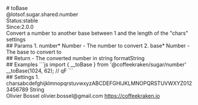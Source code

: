 <div class="docmap-mdx">
# toBase
<div class="_namespace">@lotsof.sugar.shared.number</div>
<div class="_metas">
<div class="_status"><span class="_status-label">Status:</span><span class="_status-value -stable">stable</span></div>
<div class="_since"><span class="_since-label">Since:</span><span class="_since-value">2.0.0</span></div>
</div>
<div class="_description">
Convert a number to another base between 1 and the length of the "chars" settings
</div>
<div class="_params">
## Params
1. <span class="_name">number<span class="_required">*</span></span><span class="_default"></span> <span class="_type">Number</span>
   - The number to convert
2. <span class="_name">base<span class="_required">*</span></span><span class="_default"></span> <span class="_type">Number</span>
   - The base to convert to
</div>
<div class="_return">
## Return
- <span class="_description">The converted number in string format</span><span class="_default"></span><span class="_type">String</span>
</div>
<div class="_examples">
## Examples
```js
import { __toBase } from '@coffeekraken/sugar/number'
__toBase(1024, 62); // qF
```
</div>
<div class="_settings">
## Settings
1. <span class="_name">chars</span><span class="_default">abcdefghijklmnopqrstuvwxyzABCDEFGHIJKLMNOPQRSTUVWXYZ0123456789</span> <span class="_type">String</span>
</div>
<div class="_author">
<span class="_name">Olivier Bossel</span>
<span class="_email">olivier.bossel@gmail.com</span>
<a href="https://coffeekraken.io" target="_blank" class="_url">https://coffeekraken.io</a>
</div>
</div>
